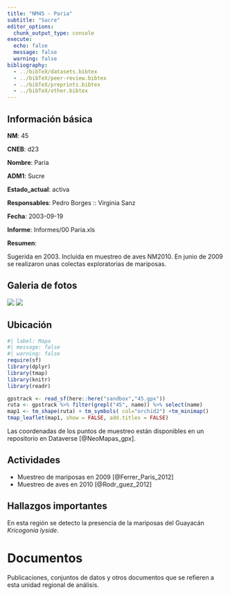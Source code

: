```yaml
---
title: "NM45 - Paria"
subtitle: "Sucre"
editor_options: 
  chunk_output_type: console
execute:
  echo: false 
  message: false
  warning: false
bibliography: 
  - ../bibTeX/datasets.bibtex
  - ../bibTeX/peer-review.bibtex
  - ../bibTeX/preprints.bibtex
  - ../bibTeX/other.bibtex
---
```


## Información básica

**NM**: 45

**CNEB**: d23

**Nombre**: Paria

**ADM1**: Sucre

**Estado_actual**: activa

**Responsables**: Pedro Borges :: Virginia Sanz

**Fecha**: 2003-09-19

**Informe**: Informes/00 Paria.xls

**Resumen**: <p>Sugerida en 2003. Inclu&iacute;da en muestreo de aves NM2010. En junio de 2009 se realizaron unas colectas exploratorias de mariposas.</p>

## Galeria de fotos

![](fotos/NM45.jpg)
![](fotos/NM45-alt.jpg)

## Ubicación

```r
#| label: Mapa
#| message: false
#| warning: false
require(sf)
library(dplyr)
library(tmap)
library(knitr)
library(readr)

gpstrack <- read_sf(here::here("sandbox","45.gpx"))
ruta <- gpstrack %>% filter(grepl("45", name)) %>% select(name) 
map1 <- tm_shape(ruta) + tm_symbols( col="orchid2") +tm_minimap()
tmap_leaflet(map1, show = FALSE, add.titles = FALSE)
```

Las coordenadas de los puntos de muestreo están disponibles en un repositorio en Dataverse [@NeoMapas_gpx].


## Actividades

- Muestreo de mariposas en 2009 [@Ferrer_Paris_2012]
- Muestreo de aves en 2010 [@Rodr_guez_2012]


## Hallazgos importantes

En esta región se detecto la presencia de la mariposas del Guayacán *Kricogonia lyside*.


# Documentos

Publicaciones, conjuntos de datos y otros documentos que se refieren a esta unidad regional de análisis.

::: {#refs}
:::


